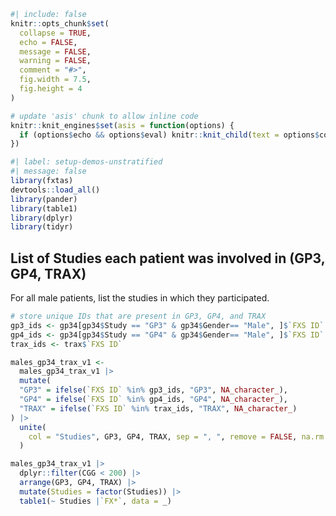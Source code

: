 ```r
#| include: false
knitr::opts_chunk$set(
  collapse = TRUE,
  echo = FALSE,
  message = FALSE,
  warning = FALSE,
  comment = "#>",
  fig.width = 7.5,
  fig.height = 4
)

# update 'asis' chunk to allow inline code
knitr::knit_engines$set(asis = function(options) {
  if (options$echo && options$eval) knitr::knit_child(text = options$code)
})
```

```r
#| label: setup-demos-unstratified
#| message: false
library(fxtas)
devtools::load_all()
library(pander)
library(table1)
library(dplyr)
library(tidyr)
```

## List of Studies each patient was involved in (GP3, GP4, TRAX)  

For all male patients, list the studies in which they participated.  

```r
# store unique IDs that are present in GP3, GP4, and TRAX
gp3_ids <- gp34[gp34$Study == "GP3" & gp34$Gender== "Male", ]$`FXS ID`
gp4_ids <- gp34[gp34$Study == "GP4" & gp34$Gender== "Male", ]$`FXS ID`
trax_ids <- trax$`FXS ID`

males_gp34_trax_v1 <- 
  males_gp34_trax_v1 |> 
  mutate(
  "GP3" = ifelse(`FXS ID` %in% gp3_ids, "GP3", NA_character_),
  "GP4" = ifelse(`FXS ID` %in% gp4_ids, "GP4", NA_character_),
  "TRAX" = ifelse(`FXS ID` %in% trax_ids, "TRAX", NA_character_)
) |>
  unite(
    col = "Studies", GP3, GP4, TRAX, sep = ", ", remove = FALSE, na.rm = TRUE
  )
```

```r
males_gp34_trax_v1 |> 
  dplyr::filter(CGG < 200) |> 
  arrange(GP3, GP4, TRAX) |> 
  mutate(Studies = factor(Studies)) |> 
  table1(~ Studies |`FX*`, data = _)
```
